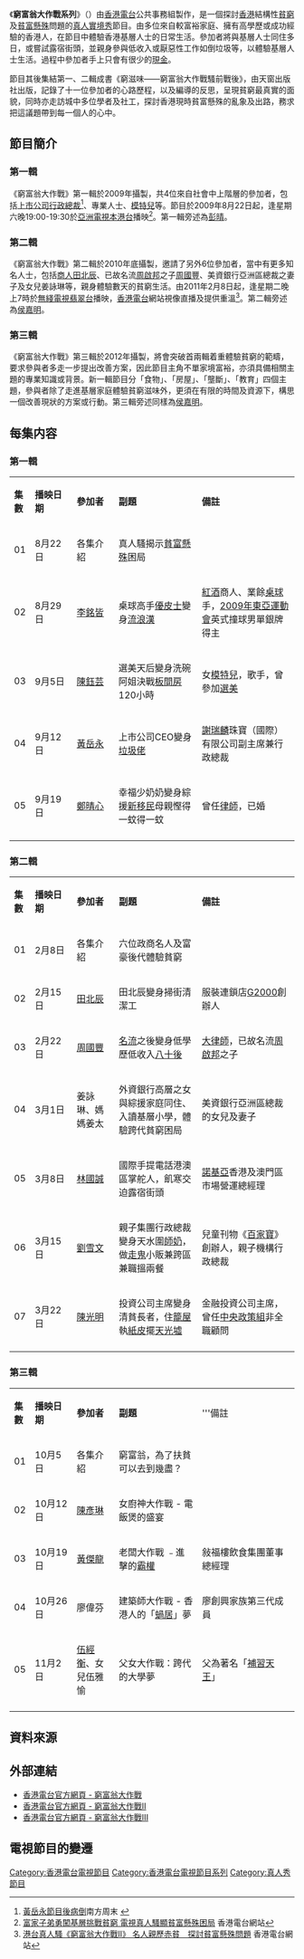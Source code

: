 {{香港電台電視節目
|中文節目名=窮富翁大作戰系列
|英文節目名={{lang|en|Rich Mate Poor Mate Series}}
|圖片=[[File:RTHK_Rich_Mate_Poor_Mate_2.jpg|300px]]
|製作年份=
|監製=[[王祿霞|王祿霞]]
|編導=
|製作統籌=
|助理編導=
|編劇=
|旁白=[[彭晴|彭　晴]]（第一輯）<br>[[侯嘉明|侯嘉明]]（第二、三輯）
|語言=[[粵語|粵語]]
|集數=第一輯：5（半小時）<br/>第二輯：8（半小時）<br/>第三輯：5（一小時）
|類型=[[真人實境秀|真人實境秀]]
|製作公司=[[香港電台|香港電台]]電視部
}}
《'''窮富翁大作戰系列'''》（{{lang-en|'''Rich Mate Poor Mate Series'''}}）由[[香港電台|香港電台]]公共事務組製作，是一個探討[[香港|香港]]結構性[[貧窮|貧窮]]及[[貧富懸殊|貧富懸殊]]問題的[[真人實境秀|真人實境秀]]節目。由多位來自較富裕家庭、擁有高學歷或成功經驗的香港人，在節目中體驗香港基層人士的日常生活。參加者將與基層人士同住多日，或嘗試露宿街頭，並親身參與低收入或厭惡性工作如倒垃圾等，以體驗基層人士生活。過程中參加者手上只會有很少的[[現金|現金]]。

節目其後集結第一、二輯成書《窮滋味——窮富翁大作戰騷前戰後》，由天窗出版社出版，記錄了十一位參加者的心路歷程，以及編導的反思，呈現貧窮最真實的面貌，同時亦走訪城中多位學者及社工，探討香港現時貧富懸殊的亂象及出路，務求把這議題帶到每一個人的心中。

==節目簡介==
=== 第一輯 ===
《窮富翁大作戰》第一輯於2009年攝製，共4位來自社會中上階層的參加者，包括[[上市公司|上市公司]][[行政總裁|行政總裁]]<ref>[http://www.douban.com/note/225744572/ 黃岳永節目後病倒]南方周末 {{Wayback|url=http://www.douban.com/note/225744572/ |date=20131012045654 }}</ref>、專業人士、[[模特兒|模特兒]]等。節目於2009年8月22日起，逢星期六晚19:00-19:30於[[亞洲電視本港台|亞洲電視本港台]]播映<ref>[http://app3.rthk.org.hk/press/main.php?id=140 富家子弟勇闖基層挑戰貧窮 電視真人騷顯貧富懸殊困局] 香港電台網站</ref>。第一輯旁述為[[彭晴|彭晴]]。

=== 第二輯 ===
《窮富翁大作戰》第二輯於2010年底攝製，邀請了另外6位參加者，當中有更多知名人士，包括[[商人|商人]][[田北辰|田北辰]]、已故名流[[周啟邦|周啟邦]]之子[[周國豐|周國豐]]、美資銀行亞洲區總裁之妻子及女兒姜詠琳等，親身體驗數天的貧窮生活。由2011年2月8日起，逢星期二晚上7時於[[無綫電視翡翠台|無綫電視翡翠台]]播映，[[香港電台|香港電台]]網站視像直播及提供重溫<ref>[http://app3.rthk.org.hk/press/main.php?id=515 港台真人騷《窮富翁大作戰II》 名人親歷赤貧　探討貧富懸殊問題] 香港電台網站</ref>。第二輯旁述為[[侯嘉明|侯嘉明]]。

=== 第三輯 ===
《窮富翁大作戰》第三輯於2012年攝製，將會突破首兩輯着重體驗貧窮的範疇，要求參與者多走一步提出改善方案，因此節目主角不單家境富裕，亦須具備相關主題的專業知識或背景。新一輯節目分「食物」、「房屋」、「壟斷」、「教育」四個主題，參與者除了走進基層家庭體驗貧窮滋味外，更須在有限的時間及資源下，構思一個改善現狀的方案或行動。第三輯旁述同樣為[[侯嘉明|侯嘉明]]。

==每集内容==
===第一輯===
{| class="wikitable" width="100%"
|- style="background:cornflowerblue; color:white" align=center
|style="width:5%"|'''集數'''||style="width:15%"|'''播映日期'''||style="width:15%"|'''參加者'''||style="width:30%"|'''副題'''||style="width:50%"|'''備註'''
|-
|align=center| 01 || 8月22日 || 各集介紹 || 真人騷揭示[[貧富懸殊|貧富懸殊]]困局 || 
|-style="background:mistyrose"
|align=center| 02 || 8月29日 || [[李銘皆|李銘皆]] || 桌球高手[[優皮士|優皮士]]變身[[流浪漢|流浪漢]] || [[紅酒|紅酒]]商人、業餘[[桌球|桌球]]手，[[2009年東亞運動會|2009年東亞運動會]]英式撞球男單銀牌得主 
|-
|align=center| 03 || 9月5日 || [[陳鈺芸|陳鈺芸]] || 選美天后變身洗碗阿姐決戰[[板套房#板间房|板間房]]120小時 || 女[[模特兒|模特兒]]，歌手，曾參加[[選美|選美]] 
|-style="background:mistyrose"
|align=center| 04 || 9月12日 || [[黃岳永|黃岳永]] || 上市公司CEO變身[[垃圾佬|垃圾佬]] || [[謝瑞麟|謝瑞麟]]珠寶（國際）有限公司副主席兼行政總裁
|-
|align=center| 05 || 9月19日 || [[鄭晴心|鄭晴心]] || 幸福少奶奶變身綜援[[新移民|新移民]]母親慳得一蚊得一蚊 || 曾任[[律師|律師]]，已婚
|-
|}

===第二輯===
{| class="wikitable" width="100%"
|- style="background:cornflowerblue; color:white" align=center
|style="width:5%"|'''集數'''||style="width:15%"|'''播映日期'''||style="width:15%"|'''參加者'''||style="width:30%"|'''副題'''||style="width:50%"|'''備註'''
|-
|align=center| 01 || 2月8日 || 各集介紹 || 六位政商名人及富豪後代體驗貧窮 ||
|-style="background:mistyrose"
|align=center| 02 || 2月15日 || [[田北辰|田北辰]] || 田北辰變身掃街清潔工 || 服裝連鎖店[[G2000|G2000]]創辦人
|-
|align=center| 03 || 2月22日 || [[周國豐_(律師)|周國豐]] || [[名流|名流]]之後變身低學歷低收入[[八十後|八十後]] || [[大律師|大律師]]，已故名流[[周啟邦|周啟邦]]之子
|-style="background:mistyrose"
|align=center| 04 || 3月1日 || 姜詠琳、媽媽姜太 || 外資銀行高層之女與綜援家庭同住、入讀基層小學，體驗跨代貧窮困局 || 美資銀行亞洲區總裁的女兒及妻子
|-
|align=center| 05 || 3月8日 || [[林國誠|林國誠]] || 國際手提電話港澳區掌舵人，飢寒交迫露宿街頭 || [[諾基亞|諾基亞]]香港及澳門區市場營運總經理
|-style="background:mistyrose"
|align=center| 06 || 3月15日 || [[劉雪文|劉雪文]] || 親子集團行政總裁變身天水圍[[師奶|師奶]]，做[[走鬼|走鬼]]小販兼跨區兼職搵兩餐 || 兒童刊物《[[百家寶|百家寶]]》創辦人，親子機構行政總裁
|-
|align=center| 07 || 3月22日 || [[陳光明|陳光明]] || 投資公司主席變身清貧長者，住[[籠屋|籠屋]]執[[紙皮|紙皮]]擺[[天光墟|天光墟]] || 金融投資公司主席，曾任[[中央政策組|中央政策組]]非全職顧問
|-
|}

===第三輯===
{| class="wikitable" width="100%"
|- style="background:cornflowerblue; color:white" align=center
|style="width:5%"|'''集數'''||style="width:15%"|'''播映日期'''||style="width:15%"|'''參加者'''||style="width:30%"|'''副題'''||style="width:50%"|'''備註
|-
|align=center| 01 || 10月5日 || 各集介紹 || 窮富翁，為了扶貧可以去到幾盡？ ||
|-style="background:mistyrose"
|align=center| 02 ||  10月12日 || [[陳彥琳|陳彥琳]] || 女廚神大作戰 - 電飯煲的盛宴 ||
|-
|align=center| 03 || 10月19日 || [[黃傑龍|黃傑龍]] || 老闆大作戰 ﹣進擊的[[地產霸權|霸權]] ||敍福樓飲食集團董事總經理
|-style="background:mistyrose"
|align=center| 04 || 10月26日 || 廖偉芬 || 建築師大作戰 - 香港人的「[[蝸居|蝸居]]」夢 || 廖創興家族第三代成員
|-
|align=center| 05 || 11月2日 || [[伍經衡|伍經衡]]、女兒伍雅愉 || 父女大作戰：跨代的大學夢 || 父為著名「[[補習天王|補習天王]]」
|-
|}

==資料來源==
{{references}}

==外部連結==
*[http://programme.rthk.org.hk/rthk/tv/programme.php?name=tv/adventure 香港電台官方網頁 - 窮富翁大作戰]
*[http://programme.rthk.org.hk/rthk/tv/programme.php?name=tv/richmate2 香港電台官方網頁 - 窮富翁大作戰II]
*[http://programme.rthk.hk/rthk/tv/programme.php?name=tv/richmatepoormate2013 香港電台官方網頁 - 窮富翁大作戰III]

==電視節目的變遷==
{{電視節目的變遷
|電視台={{HK}}[[亞洲電視|亞洲電視]][[本港台|本港台]]
|播放檔次=星期六 19:00-19:30 時段
|節目名稱=窮富翁大作戰<br/>(2009.08.22 - 2009.09.19)
|上一節目=[[小學校際通識大賽2009|小學校際通識大賽2009]]<br/>(2009.05.23 - 2009.08.15)
|下一節目=[[智慳任務|智慳任務]]<br/>(2009.09.26 - 2009.11.28)
|2電視台={{HK}}[[無綫電視|無綫電視]][[翡翠台|翡翠台]]
|2播放檔次=星期二 19:00-19:30 時段
|2節目名稱=窮富翁大作戰II<br/>(2011.02.08 - 2011.03.22)
|2上一節目=[[有房出租_(第二輯)|有房出租]]<br/>(2010.10.05 - 2011.02.01)
|2下一節目=[[一屋住家人|一屋住家人]]<br/>(2011.03.29 - 2011.05.31)
|3電視台={{HK}}[[無綫電視|無綫電視]][[翡翠台|翡翠台]]
|3播放檔次=星期六 19:35-20:30 時段
|3節目名稱=窮富翁大作戰III<br/>(2013.10.05 - 2013.11.02)
|3上一節目=[[傑出部門群英會|傑出部門群英會]]<br/>(2013.09.28)
|3下一節目=[[天人合一_(港台節目)|天人合一]]<br/>(2013.11.09 - 2013.12.14)
}}
{{電視節目的變遷
|電視台={{HK}}[[鳳凰衛視|鳳凰衛視]][[鳳凰衛視香港台|香港台]]
|播放檔次=星期五 19:00-19:30 時段
|節目名稱=窮富翁大作戰<br/>(2011.04.01 - 2011.04.29)
----窮富翁大作戰II<br/>(2011.05.06 - 2011.06.24)
|上一節目=鳳凰衛視香港台的播映節目<br/>於2011年3月28日啟播
|下一節目=不詳
}}
{{電視節目的變遷
|電視台={{CHN}}[[深圳卫视|深圳卫视]] [[直播港澳台|直播港澳台]]时段节目调动
|播放檔次=22:30-23:20
|節目名稱=香港精英基层生活体验全纪录<br/><small>（窮富翁大作戰）</small><br/>(2011.10.08 - 2011.10.11)
|上一節目=[[直播港澳台|直播港澳台]]
|下一節目=[[直播港澳台|直播港澳台]]
}}

[[Category:香港電台電視節目|Category:香港電台電視節目]]
[[Category:香港電台電視節目系列|Category:香港電台電視節目系列]]
[[Category:真人秀節目|Category:真人秀節目]]